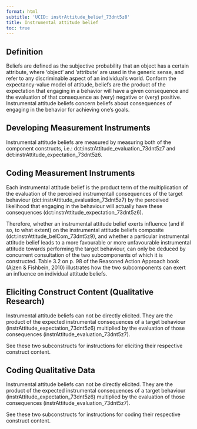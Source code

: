 ```yaml
---
format: html
subtitle: 'UCID: instrAttitude_belief_73dnt5z8'
title: Instrumental attitude belief
toc: true
---
```


## Definition

Beliefs are defined as the subjective probability that an object has a certain attribute, where ‘object’ and ‘attribute’ are used in the generic sense, and refer to any discriminable aspect of an individual’s world. Conform the expectancy-value model of attitude, beliefs are the product of the expectation that engaging in a behavior will have a given consequence and the evaluation of that consequence as (very) negative or (very) positive. Instrumental attitude beliefs concern beliefs about consequences of engaging in the behavior for achieving one’s goals.


## Developing Measurement Instruments

Instrumental attitude beliefs are measured by measuring both of the component constructs, i.e.: dct:instrAttitude_evaluation_73dnt5z7 and dct:instrAttitude_expectation_73dnt5z6.


## Coding Measurement Instruments

Each instrumental attitude belief is the product term of the multiplication of the evaluation of the perceived  instrumentall consequences of the target behaviour (dct:instrAttitude_evaluation_73dnt5z7) by the perceived likelihood that engaging in the behaviour will actually have these consequences (dct:instrAttitude_expectation_73dnt5z6).

Therefore, whether an  instrumental attitude belief exerts influence (and if so, to what extent) on the instrumental attitude beliefs composite (dct:instrAttitude_belCom_73dnt5z9), and whether a particular instrumental attitude belief leads to a more favourable or more unfavourable instrumental attitude towards performing the target behaviour, can only be deduced by concurrent consultation of the two subcomponents of which it is constructed. Table 3.2 on p. 98 of  the Reasoned Action Approach book (Ajzen & Fishbein, 2010) illustrates how the two subcomponents can exert an influence on individual attitude beliefs.


## Eliciting Construct Content (Qualitative Research)

Instrumental attitude beliefs can not be directly elicited. They are the product of the expected instrumental consequences of a target behaviour (instrAttitude_expectation_73dnt5z6) multiplied by the evaluation of those consequences (instrAttitude_evaluation_73dnt5z7). 

See these two subconstructs for instructions for eliciting their respective construct content.


## Coding Qualitative Data

Instrumental attitude beliefs can not be directly elicited. They are the product of the expected instrumental consequences of a target behaviour (instrAttitude_expectation_73dnt5z6) multiplied by the evaluation of those consequences (instrAttitude_evaluation_73dnt5z7). 

See these two subconstructs for instructions for coding their respective construct content.


